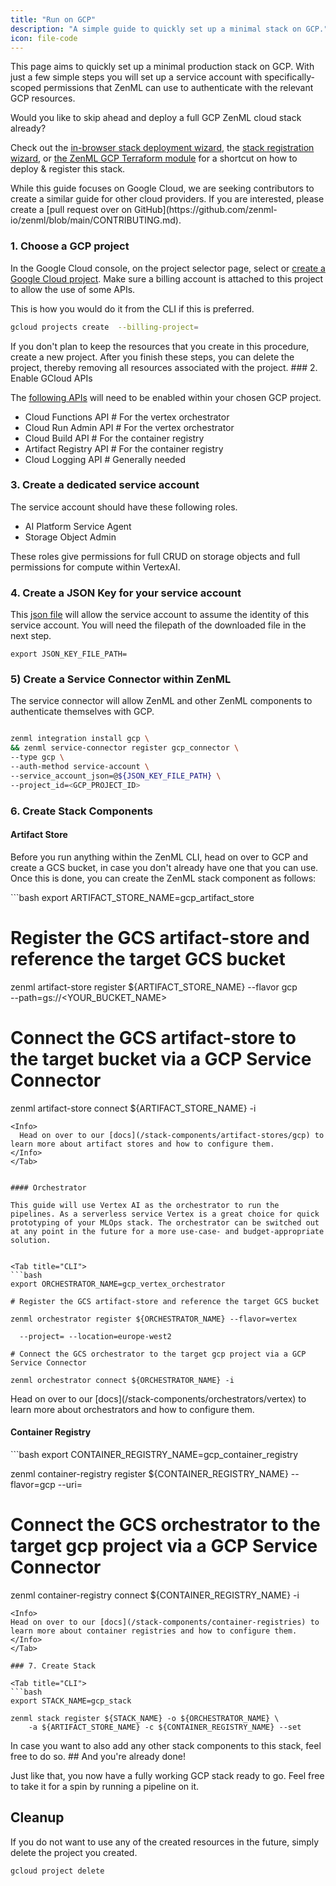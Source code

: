 ```yaml
---
title: "Run on GCP"
description: "A simple guide to quickly set up a minimal stack on GCP."
icon: file-code
---
```


This page aims to quickly set up a minimal production stack on GCP. With just a few simple steps you will set up a service account with specifically-scoped permissions that ZenML can use to authenticate with the relevant GCP resources.

<Info>
Would you like to skip ahead and deploy a full GCP ZenML cloud stack already?

Check out the [in-browser stack deployment wizard](/versions/0.66.0/how-to/stack-deployment/deploy-a-cloud-stack), the [stack registration wizard](/versions/0.66.0/how-to/stack-deployment/register-a-cloud-stack), or [the ZenML GCP Terraform module](/versions/0.66.0/how-to/stack-deployment/deploy-a-cloud-stack-with-terraform) for a shortcut on how to deploy & register this stack.
</Info>

<Note>
  While this guide focuses on Google Cloud, we are seeking contributors to create a similar guide for other cloud providers. If you are interested, please create a [pull request over on GitHub](https://github.com/zenml-io/zenml/blob/main/CONTRIBUTING.md).
</Note>

### 1. Choose a GCP project

In the Google Cloud console, on the project selector page, select or [create a Google Cloud project](https://cloud.google.com/resource-manager/docs/creating-managing-projects). Make sure a billing account is attached to this project to allow the use of some APIs.

This is how you would do it from the CLI if this is preferred.

```bash
gcloud projects create  --billing-project=
```

<Info>
  If you don't plan to keep the resources that you create in this procedure, create a new project. After you finish these steps, you can delete the project, thereby removing all resources associated with the project.

</Info>
### 2. Enable GCloud APIs

The [following APIs](https://console.cloud.google.com/flows/enableapi?apiid=cloudfunctions,cloudbuild.googleapis.com,artifactregistry.googleapis.com,run.googleapis.com,logging.googleapis.com\&redirect=https://cloud.google.com/functions/docs/create-deploy-gcloud&\%5Fga=2.103703808.1862683951.1694002459-205697788.1651483076&\%5Fgac=1.161946062.1694011263.Cj0KCQjwxuCnBhDLARIsAB-cq1ouJZlVKAVPMsXnYrgQVF2t1Q2hUjgiHVpHXi2N0NlJvG3j3y-PPh8aAoSIEALw\%5FwcB) will need to be enabled within your chosen GCP project.

* Cloud Functions API # For the vertex orchestrator
* Cloud Run Admin API # For the vertex orchestrator
* Cloud Build API # For the container registry
* Artifact Registry API # For the container registry
* Cloud Logging API # Generally needed

### 3. Create a dedicated service account

The service account should have these following roles.

* AI Platform Service Agent
* Storage Object Admin

These roles give permissions for full CRUD on storage objects and full permissions for compute within VertexAI.

### 4. Create a JSON Key for your service account

This [json file](https://cloud.google.com/iam/docs/keys-create-delete) will allow the service account to assume the identity of this service account. You will need the filepath of the downloaded file in the next step.

```
export JSON_KEY_FILE_PATH=
```

### 5) Create a Service Connector within ZenML

The service connector will allow ZenML and other ZenML components to authenticate themselves with GCP.

```bash CLI

zenml integration install gcp \
&& zenml service-connector register gcp_connector \
--type gcp \
--auth-method service-account \
--service_account_json=@${JSON_KEY_FILE_PATH} \
--project_id=<GCP_PROJECT_ID>
```


### 6. Create Stack Components

#### Artifact Store

Before you run anything within the ZenML CLI, head on over to GCP and create a GCS bucket, in case you don't already have one that you can use. Once this is done, you can create the ZenML stack component as follows:

<Tab title="CLI">
```bash
export ARTIFACT_STORE_NAME=gcp_artifact_store

# Register the GCS artifact-store and reference the target GCS bucket
zenml artifact-store register ${ARTIFACT_STORE_NAME} --flavor gcp \
    --path=gs://<YOUR_BUCKET_NAME>

# Connect the GCS artifact-store to the target bucket via a GCP Service Connector
zenml artifact-store connect ${ARTIFACT_STORE_NAME} -i
```
<Info>
  Head on over to our [docs](/stack-components/artifact-stores/gcp) to learn more about artifact stores and how to configure them.
</Info>
</Tab>


#### Orchestrator

This guide will use Vertex AI as the orchestrator to run the pipelines. As a serverless service Vertex is a great choice for quick prototyping of your MLOps stack. The orchestrator can be switched out at any point in the future for a more use-case- and budget-appropriate solution.


<Tab title="CLI">
```bash
export ORCHESTRATOR_NAME=gcp_vertex_orchestrator

# Register the GCS artifact-store and reference the target GCS bucket

zenml orchestrator register ${ORCHESTRATOR_NAME} --flavor=vertex

  --project= --location=europe-west2

# Connect the GCS orchestrator to the target gcp project via a GCP Service Connector

zenml orchestrator connect ${ORCHESTRATOR_NAME} -i
```
<Info>
 Head on over to our [docs](/stack-components/orchestrators/vertex) to learn more about orchestrators and how to configure them.
</Info>
</Tab>

#### Container Registry
<Tab title="CLI">
```bash
export CONTAINER_REGISTRY_NAME=gcp_container_registry

zenml container-registry register ${CONTAINER_REGISTRY_NAME} --flavor=gcp --uri=<GCR-URI>

# Connect the GCS orchestrator to the target gcp project via a GCP Service Connector
zenml container-registry connect ${CONTAINER_REGISTRY_NAME} -i
```
<Info>
Head on over to our [docs](/stack-components/container-registries) to learn more about container registries and how to configure them.
</Info>
</Tab>

### 7. Create Stack

<Tab title="CLI">
```bash
export STACK_NAME=gcp_stack

zenml stack register ${STACK_NAME} -o ${ORCHESTRATOR_NAME} \
    -a ${ARTIFACT_STORE_NAME} -c ${CONTAINER_REGISTRY_NAME} --set
```
<Info>
In case you want to also add any other stack components to this stack, feel free to do so.
</Info>
</Tab>
## And you're already done!

Just like that, you now have a fully working GCP stack ready to go. Feel free to take it for a spin by running a pipeline on it.

## Cleanup

If you do not want to use any of the created resources in the future, simply delete the project you created.

```bash
gcloud project delete
```

